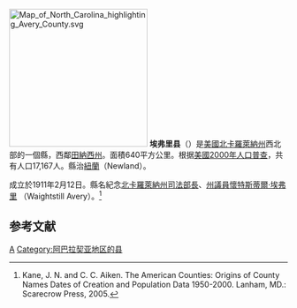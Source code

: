 {{noteTA
|T=zh-hans:埃弗里县 (北卡罗来纳州);zh-hk:埃弗里縣 (北卡羅萊納州);zh-tw:埃弗里郡 (北卡羅萊納州);
|1=zh-hans:县;zh-hk:縣;zh-tw:郡;
}}

[[File:Map_of_North_Carolina_highlighting_Avery_County.svg|250px]]
'''埃弗里县'''（{{lang-en|Avery County}}）是[[美國|美國]][[北卡羅萊納州|北卡羅萊納州]]西北部的一個縣，西鄰[[田納西州|田納西州]]。面積640平方公里。根据[[美國2000年人口普查|美國2000年人口普查]]，共有人口17,167人。縣治[[紐蘭_(北卡羅萊納州)|紐蘭]]（Newland）。

成立於1911年2月12日。縣名紀念[[北卡羅萊納州司法部長|北卡羅萊納州司法部長]]、[[北卡羅萊納州州議會|州議員]][[懷特斯蒂爾·埃弗里|懷特斯蒂爾·埃弗里]] （Waightstill Avery）。<ref>Kane, J. N. and C. C. Aiken. The American Counties: Origins of County Names Dates of Creation and Population Data 1950-2000. Lanham, MD.: Scarecrow Press, 2005.</ref>

== 参考文献 ==
<div class="references-small">
<references />
</div>
{{North Carolina}}
{{Authority control}}

[[Category:北卡羅萊納州行政區劃|A]]
[[Category:阿巴拉契亚地区的县|Category:阿巴拉契亚地区的县]]